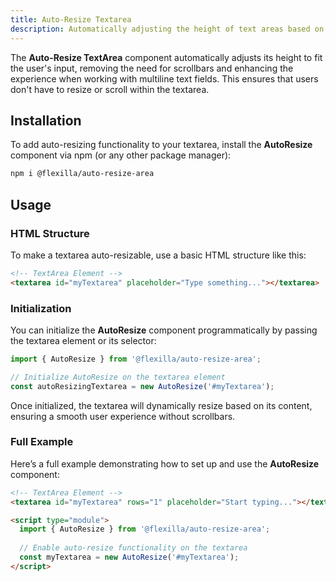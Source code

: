 ```yaml
---
title: Auto-Resize Textarea
description: Automatically adjusting the height of text areas based on the content.
---
```



The **Auto-Resize TextArea** component automatically adjusts its height to fit the user's input, removing the need for scrollbars and enhancing the experience when working with multiline text fields. This ensures that users don't have to resize or scroll within the textarea.

## Installation

To add auto-resizing functionality to your textarea, install the **AutoResize** component via npm (or any other package manager):

```bash
npm i @flexilla/auto-resize-area
```

## Usage

### HTML Structure

To make a textarea auto-resizable, use a basic HTML structure like this:

```html
<!-- TextArea Element -->
<textarea id="myTextarea" placeholder="Type something..."></textarea>
```

<PreviewBox>
<AutoresizeDefault/>
</PreviewBox>

### Initialization

You can initialize the **AutoResize** component programmatically by passing the textarea element or its selector:

```js
import { AutoResize } from '@flexilla/auto-resize-area';

// Initialize AutoResize on the textarea element
const autoResizingTextarea = new AutoResize('#myTextarea');
```

Once initialized, the textarea will dynamically resize based on its content, ensuring a smooth user experience without scrollbars.

### Full Example

Here’s a full example demonstrating how to set up and use the **AutoResize** component:

```html
<!-- TextArea Element -->
<textarea id="myTextarea" rows="1" placeholder="Start typing..."></textarea>

<script type="module">
  import { AutoResize } from '@flexilla/auto-resize-area';
  
  // Enable auto-resize functionality on the textarea
  const myTextarea = new AutoResize('#myTextarea');
</script>
```